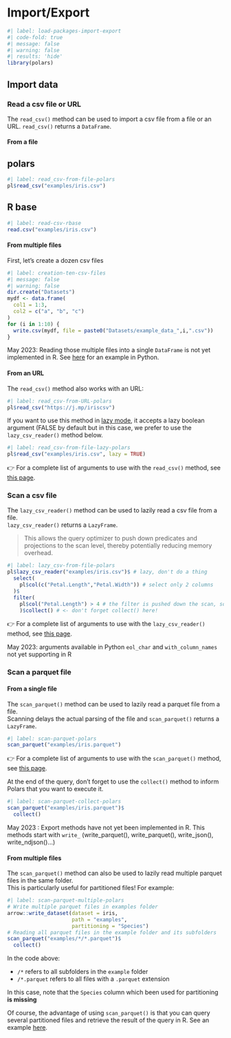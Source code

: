 # Import/Export

```r
#| label: load-packages-import-export
#| code-fold: true
#| message: false
#| warning: false
#| results: 'hide'
library(polars)
```

## Import data

### Read a csv file or URL

The `read_csv()` method can be used to import a csv file from a file or an URL.
`read_csv()` returns a `DataFrame`. 

#### From a file

::: {.panel-tabset} 

## polars

```r
#| label: read_csv-from-file-polars
pl$read_csv("examples/iris.csv")
```

## R base

```r
#| label: read-csv-rbase
read.csv("examples/iris.csv")
```
:::

#### From multiple files

First, let's create a dozen csv files

```r
#| label: creation-ten-csv-files
#| message: false
#| warning: false
dir.create("Datasets")
mydf <- data.frame(
  col1 = 1:3,
  col2 = c("a", "b", "c")
)
for (i in 1:10) {
  write.csv(mydf, file = paste0("Datasets/example_data_",i,".csv"))
}
```

::: callout-important
May 2023: Reading those multiple files into a single `DataFrame` is not yet implemented in R. See [here](https://pola-rs.github.io/polars-book/user-guide/io/multiple/#reading-into-a-single-dataframe) for an example in Python.
:::

#### From an URL

The `read_csv()` method also works with an URL:

```r
#| label: read_csv-from-URL-polars
pl$read_csv("https://j.mp/iriscsv")
```

If you want to use this method in [lazy mode](#lazy-executioin), it accepts a lazy boolean argument (FALSE by default but in this case, we prefer to use the `lazy_csv_reader()` method below.

```r
#| label: read_csv-from-file-lazy-polars
pl$read_csv("examples/iris.csv", lazy = TRUE)
```

👉 For a complete list of arguments to use with the `read_csv()` method, see [this page](https://pola-rs.github.io/polars/py-polars/html/reference/api/polars.read_csv.html#polars.read_csv).


### Scan a csv file

The `lazy_csv_reader()` method can be used to lazily read a csv file from a file.  
`lazy_csv_reader()` returns a `LazyFrame`. 

> This allows the query optimizer to push down predicates and projections to the scan level, thereby potentially reducing memory overhead.

```r
#| label: lazy_csv-from-file-polars
pl$lazy_csv_reader("examples/iris.csv")$ # lazy, don't do a thing
  select(
    pl$col(c("Petal.Length","Petal.Width")) # select only 2 columns
  )$
  filter(
    pl$col("Petal.Length") > 4 # the filter is pushed down the scan, so less data is read into memory
    )$collect() # <- don't forget collect() here!
```

👉 For a complete list of arguments to use with the `lazy_csv_reader()` method, see [this page](https://rpolars.github.io/reference/lazy_csv_reader/).

::: callout-important
May 2023: arguments available in Python `eol_char` and `with_column_names` not yet supporting in R
:::


### Scan a parquet file

#### From a single file

The `scan_parquet()` method can be used to lazily read a parquet file from a file.  
Scanning delays the actual parsing of the file and `scan_parquet()` returns a `LazyFrame`. 

```r
#| label: scan-parquet-polars
scan_parquet("examples/iris.parquet")
```

👉 For a complete list of arguments to use with the `scan_parquet()` method, see [this page](https://rpolars.github.io/reference/scan_parquet/).

At the end of the query, don't forget to use the `collect()` method to inform Polars that you want to execute it.

```r
#| label: scan-parquet-collect-polars
scan_parquet("examples/iris.parquet")$
  collect()
```

::: callout-caution
May 2023 : Export methods have not yet been implemented in R. This methods start with `write_` (write_parquet(), write_parquet(), write_json(), write_ndjson()...)
:::


#### From multiple files

The `scan_parquet()` method can also be used to lazily read multiple parquet files in the same folder.  
This is particularly useful for partitioned files!
For example:

```r
#| label: scan-parquet-multiple-polars
# Write multiple parquet files in examples folder
arrow::write_dataset(dataset = iris,
                     path = "examples",
                     partitioning = "Species")
# Reading all parquet files in the example folder and its subfolders
scan_parquet("examples/*/*.parquet")$
  collect()
```

In the code above:  

- `/*` refers to all subfolders in the `example` folder  
- `/*.parquet` refers to all files with a `.parquet` extension  

::: callout-important
In this case, note that the `Species` column which been used for partitioning **is missing**
:::

Of course, the advantage of using `scan_parquet()` is that you can query several partitioned files and retrieve the result of the query in R. See an example [here](#from-a-parquet-file).